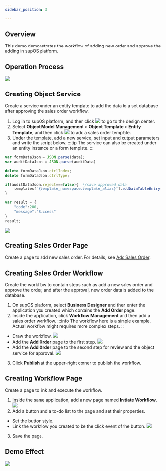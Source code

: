 ```yaml
---
sidebar_position: 3

---
```


## Overview
This demo demonstrates the workflow of adding new order and approve the adding in supOS platform.
## Operation Process
![](https://wordpressfreezonex.oss-accelerate.aliyuncs.com/demo/13.png)
## Creating Object Service
Create a service under an entity template to add the data to a set database after approving the sales order workflow.
1. Log in to supOS platform, and then click ![](https://wordpressfreezonex.oss-accelerate.aliyuncs.com/platform/7.png) to go to the design center.
2. Select **Object Model Management** > **Object Template** > **Entity Template**, and then click ![](https://wordpressfreezonex.oss-accelerate.aliyuncs.com/factoryModeling/26.png) to add a sales order template.<br/>
3. Under the template, add a new service, set input and output parameters and write the script below.
:::tip
The service can also be created under an entity instance or a form template.
:::
```javascript
var formDataJson = JSON.parse(data);
var auditDataJson = JSON.parse(auditData)

delete formDataJson.ctrlIndex;
delete formDataJson.ctrlType;

if(auditDataJson.reject===false){  //save approved data
    templates["{template_namespace.template_alias}"].addDataTableEntry(formDataJson);
}

var result = {
    "code":200,
    "message":"Success"
}
result;
```
![](https://wordpressfreezonex.oss-accelerate.aliyuncs.com/demo/14.gif)

## Creating Sales Order Page
Create a page to add new sales order. For details, see <a href="Sales Order Demo#add_order">Add Sales Order</a>.

## Creating Sales Order Workflow
Create the workflow to contain steps such as add a new sales order and approve the order, and after the approval, new order data is added to the database.
1. On supOS platform, select **Business Designer** and then enter the application you created which contains the **Add Order** page.
2. Inside the application, click **Workflow Management** and then add a sales order workflow.
:::info
The workflow here is a simple example. Actual workflow might requires more complex steps.
:::
- Draw the workflow.
![](https://wordpressfreezonex.oss-accelerate.aliyuncs.com/demo/15.gif)
- Add the **Add Order** page to the first step.
![](https://wordpressfreezonex.oss-accelerate.aliyuncs.com/demo/16.gif)
- Add the **Add Order** page to the second step for review and the object service for approval.
![](https://wordpressfreezonex.oss-accelerate.aliyuncs.com/demo/17.gif)
3. Click **Publish** at the upper-right corner to publish the workflow.

## Creating Workflow Page
Create a page to link and execute the workflow.
1. Inside the same application, add a new page named **Initiate Workflow**.
![](https://wordpressfreezonex.oss-accelerate.aliyuncs.com/demo/14.png)
2. Add a button and a to-do list to the page and set their properties.
- Set the button style.
- Link the workflow you created to be the click event of the button.
![](https://wordpressfreezonex.oss-accelerate.aliyuncs.com/demo/18.gif)
3. Save the page.

## Demo Effect
![](https://wordpressfreezonex.oss-accelerate.aliyuncs.com/demo/19.gif)


